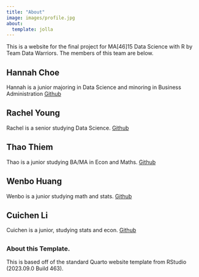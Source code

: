 ```yaml
---
title: "About"
image: images/profile.jpg
about:
  template: jolla
---
```



This is a website for the final project for MA[46]15 Data Science with R by Team Data Warriors.
The members of this team are below.

## Hannah Choe 
Hannah is a junior majoring in Data Science and minoring in Business Administration
[Github](https://github.com/hanchoe13)

## Rachel Young
Rachel is a senior studying Data Science. 
[Github](https://github.com/rachely8)

## Thao Thiem
Thao is a junior studying BA/MA in Econ and Maths. [Github](https://github.com/thiemthanhthao)

## Wenbo Huang
Wenbo is a junior studying math and stats.
[Github](https://github.com/TonyH0216)

## Cuichen Li 
Cuichen is a junior, studying stats and econ. 
[Github](https://github.com/CuiChenLI227)



## 
<!-- Please leave in the information below -->

### About this Template.

This is based off of the standard Quarto website template from RStudio (2023.09.0 Build 463).
